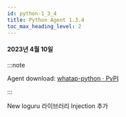 ```yaml
---
id: python-1_3_4
title: Python Agent 1.3.4
toc_max_heading_level: 2
---
```



#### 2023년 4월 10일

:::note

Agent download: [whatap-python · PyPI](https://pypi.org/project/whatap-python/1.3.4/)

:::

<p><Status>New</Status> loguru 라이브러리 Injection 추가</p>
